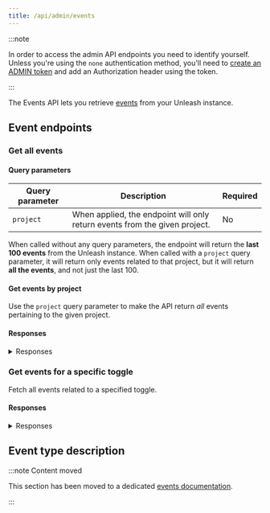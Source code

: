 ```yaml
---
title: /api/admin/events
---
```



<SearchPriority level="noindex" />


:::note

In order to access the admin API endpoints you need to identify yourself. Unless you're using the `none` authentication method, you'll need to [create an ADMIN token](/how-to/how-to-create-api-tokens) and add an Authorization header using the token.

:::

The Events API lets you retrieve [events](/reference/events.mdx) from your Unleash instance.

## Event endpoints

### Get all events

<ApiRequest verb="get" url="api/admin/events" title="Retrieve all events from the Unleash instance."/>

#### Query parameters

| Query parameter | Description | Required |
| --- | --- | --- |
| `project` | When applied, the endpoint will only return events from the given project. | No |

When called without any query parameters, the endpoint will return the **last 100 events** from the Unleash instance. When called with a `project` query parameter, it will return only events related to that project, but it will return **all the events**, and not just the last 100.

#### Get events by project

<ApiRequest verb="get" url="api/admin/events?project=<project-name>" title="Retrieve all events belonging to the given project."/>

Use the `project` query parameter to make the API return _all_ events pertaining to the given project.

#### Responses

<details>
<summary>Responses</summary>

##### 200 OK

The last 100 events from the Unleash server when called without a `project` query parameter.

When called with a `project` query parameter: all events related to that project.

```json title="Successful response; a list of events"
{
  "version": 1,
  "events": [
    {
      "id": 842,
      "type": "feature-environment-enabled",
      "createdBy": "user@company.com",
      "createdAt": "2022-05-12T08:49:49.521Z",
      "data": null,
      "preData": null,
      "tags": [],
      "featureName": "my-constrained-toggle",
      "project": "my-project",
      "environment": "development"
    },
    {
      "id": 841,
      "type": "feature-environment-disabled",
      "createdBy": "user@company.com",
      "createdAt": "2022-05-12T08:49:45.986Z",
      "data": null,
      "preData": null,
      "tags": [],
      "featureName": "my-constrained-toggle",
      "project": "my-project",
      "environment": "development"
    }
  ]
}
```

</details>

### Get events for a specific toggle

<ApiRequest verb="get" url="api/admin/events/<toggle-name>" title="Retrieve all events related to the given toggle."/>

Fetch all events related to a specified toggle.

#### Responses

<details>
<summary>Responses</summary>

###### 200 OK

The list of events related to the given toggle.

```json title="Successful response; all events relating to the specified toggle"
{
  "toggleName": "my-constrained-toggle",
  "events": [
    {
      "id": 842,
      "type": "feature-environment-enabled",
      "createdBy": "user@company.com",
      "createdAt": "2022-05-12T08:49:49.521Z",
      "data": null,
      "preData": null,
      "tags": [],
      "featureName": "my-constrained-toggle",
      "project": "my-project",
      "environment": "development"
    },
    {
      "id": 841,
      "type": "feature-environment-disabled",
      "createdBy": "user@company.com",
      "createdAt": "2022-05-12T08:49:45.986Z",
      "data": null,
      "preData": null,
      "tags": [],
      "featureName": "my-constrained-toggle",
      "project": "my-project",
      "environment": "development"
    }
  ]
}
```

</details>

## Event type description


:::note Content moved

This section has been moved to a dedicated [events documentation](/reference/events.mdx).

:::
